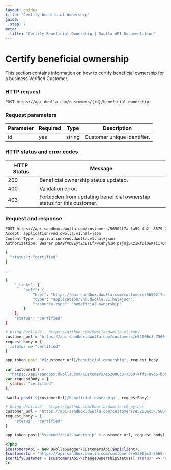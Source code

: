 ```yaml
---
layout: guides
title: "Certify beneficial ownership"
guide:
  step: 7
meta:
  title: "Certify Beneficial Ownership | Dwolla API Documentation"
---
```


# Certify beneficial ownership

This section contains information on how to certify beneficial ownership for a business Verified Customer.

### HTTP request

`POST https://api.dwolla.com/customers/{id}/beneficial-ownership`

### Request parameters

| Parameter | Required | Type   | Description                 |
| --------- | -------- | ------ | --------------------------- |
| id        | yes      | string | Customer unique identifier. |

### HTTP status and error codes

| HTTP Status | Message                                                                |
| ----------- | ---------------------------------------------------------------------- |
| 200         | Beneficial ownership status updated.                                   |
| 400         | Validation error.                                                      |
| 403         | Forbidden from updating beneficial ownership status for this customer. |

### Request and response

```bash
POST https://api-sandbox.dwolla.com/customers/56502f7a-fa59-4a2f-8579-0f8bc9d7b9cc/beneficial-ownership
Accept: application/vnd.dwolla.v1.hal+json
Content-Type: application/vnd.dwolla.v1.hal+json
Authorization: Bearer pBA9fVDBEyYZCEsLf/wKehyh1RTpzjUj5KzIRfDi0wKTii7DqY

{
  "status": "certified"
}

...

{
    "_links": {
        "self": {
            "href": "https://api-sandbox.dwolla.com/customers/56502f7a-fa59-4a2f-8579-0f8bc9d7b9cc/beneficial-ownership",
            "type": "application/vnd.dwolla.v1.hal+json",
            "resource-type": "beneficial-ownership"
        }
    },
    "status": "certified"
}
```

```ruby
# Using DwollaV2 - https://github.com/Dwolla/dwolla-v2-ruby
customer_url = 'https://api-sandbox.dwolla.com/customers/e52006c3-7560-4ff1-99d5-b0f3a6f4f909'
request_body = {
  :status => "certified"
}

app_token.post "#{customer_url}/beneficial-ownership", request_body
```

```javascript
var customerUrl =
  "https://api-sandbox.dwolla.com/customers/e52006c3-7560-4ff1-99d5-b0f3a6f4f909";
var requestBody = {
  status: "certified",
};

dwolla.post(`${customerUrl}/beneficial-ownership`, requestBody);
```

```python
# Using dwollav2 - https://github.com/Dwolla/dwolla-v2-python
customer_url = 'https://api-sandbox.dwolla.com/customers/e52006c3-7560-4ff1-99d5-b0f3a6f4f909'
request_body = {
    "status": "certified"
}

app_token.post('%s/beneficial-ownership' % customer_url, request_body)
```

```php
<?php
$customersApi = new DwollaSwagger\CustomersApi($apiClient);
$customerId = 'https://api-sandbox.dwolla.com/customers/e52006c3-7560-4ff1-99d5-b0f3a6f4f909';
$certifyCustomer = $customersApi->changeOwnershipStatus(['status' => 'certified' ], $customerId);
?>
```
